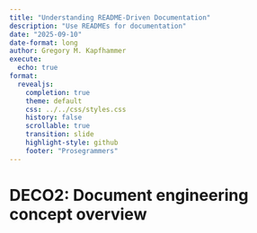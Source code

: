 ```yaml
---
title: "Understanding README-Driven Documentation"
description: "Use READMEs for documentation"
date: "2025-09-10"
date-format: long
author: Gregory M. Kapfhammer
execute:
  echo: true
format:
  revealjs:
    completion: true
    theme: default
    css: ../../css/styles.css
    history: false
    scrollable: true
    transition: slide
    highlight-style: github
    footer: "Prosegrammers"
---
```


# DECO2: Document engineering concept overview
